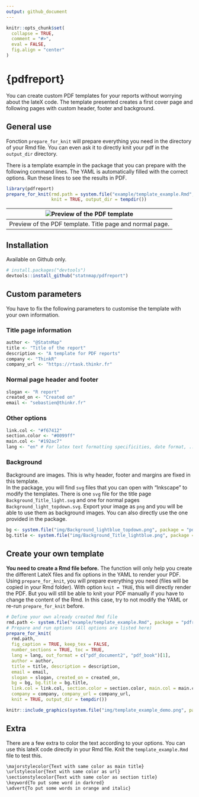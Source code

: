 ```yaml
---
output: github_document
---
```


```r
knitr::opts_chunk$set(
  collapse = TRUE,
  comment = "#>",
  eval = FALSE,
  fig.align = "center"
)
```

# {pdfreport}

You can create custom PDF templates for your reports without worrying about the lateX code. The template presented creates a first cover page and following pages with custom header, footer and background.  

## General use

Fonction `prepare_for_knit` will prepare everything you need in the directory of your Rmd file. You can even ask it to directly knit your pdf in the `output_dir` directory.  

There is a template example in the package that you can prepare with the following command lines. The YAML is automatically filled with the correct options. Run these lines to see the results in PDF.  

```r
library(pdfreport)
prepare_for_knit(rmd.path = system.file("example/template_example.Rmd", package = "pdfreport"),
                 knit = TRUE, output_dir = tempdir())
```

|![Preview of the PDF template](https://raw.githubusercontent.com/statnmap/pdfreport/master/inst/img/template_example_demo.png)|
|:---:|
|Preview of the PDF template. Title page and normal page.|

## Installation

Available on Github only.

```r
# install.packages("devtools")
devtools::install_github("statnmap/pdfreport")
```

## Custom parameters
You have to fix the following parameters to customise the template with your own information.

### Title page information

```r
author <- "@StatnMap"
title <- "Title of the report"
description <- "A template for PDF reports"
company <- "ThinkR"
company_url <- "https://rtask.thinkr.fr"
```

### Normal page header and footer

```r
slogan <- "R report"
created_on <- "Created on"
email <- "sebastien@thinkr.fr"
```

### Other options

```r
link.col <- "#f67412"
section.color <- "#0099ff"
main.col <- "#192ac7"
lang <- "en" # For latex text formatting specificities, date format, ...
```

### Background

Background are images. This is why header, footer and margins are fixed in this template.  
In the package, you will find `svg` files that you can open with "Inkscape" to modify the templates. There is one `svg` file for the title page `Background_Title_light.svg` and one for normal pages `Background_light_topdown.svg`. Export your image as `png` and you will be able to use them as background images. You can also directly use the one provided in the package.

```r
bg <- system.file("img/Background_lightblue_topdown.png", package = "pdfreport")
bg.title <- system.file("img/Background_Title_lightblue.png", package = "pdfreport")
```

## Create your own template

**You need to create a Rmd file before.** The function will only help you create the different LateX files and fix options in the YAML to render your PDF. Using `prepare_for_knit`, you will prepare everything you need (files will be copied in your Rmd folder). With option `knit = TRUE`, this will directly render the PDF. But you will still be able to knit your PDF manually if you have to change the content of the Rmd. In this case, try to not modify the YAML or re-run `prepare_for_knit` before.  

```r
# Define your own already created Rmd file
rmd.path <- system.file("example/template_example.Rmd", package = "pdfreport")
# Prepare and run options (All options are listed here)
prepare_for_knit(
  rmd.path, 
  fig_caption = TRUE, keep_tex = FALSE,
  number_sections = TRUE, toc = TRUE,
  lang = lang, out_format = c("pdf_document2", "pdf_book")[1],
  author = author, 
  title = title, description = description,
  email = email,
  slogan = slogan, created_on = created_on,
  bg = bg, bg.title = bg.title,
  link.col = link.col, section.color = section.color, main.col = main.col,
  company = company, company_url = company_url,
  knit = TRUE, output_dir = tempdir())
```

```r
knitr::include_graphics(system.file("img/template_example_demo.png", package = "pdfreport"))
```

## Extra

There are a few extra to color the text according to your options. You can use this lateX code directly in your Rmd file. Knit the `template_example.Rmd` file to test this.

```md
\majorstylecolor{Text with same color as main title}
\urlstylecolor{Text with same color as url}
\sectionstylecolor{Text with same color as section title}
\keyword{To put some word in darkred}
\advert{To put some words in orange and italic}

```

